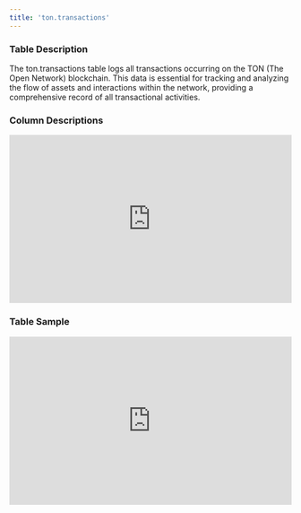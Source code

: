 ```yaml
---
title: 'ton.transactions'
---
```


### Table Description
The ton.transactions table logs all transactions occurring on the TON (The Open Network) blockchain. This data is essential for tracking and analyzing the flow of assets and interactions within the network, providing a comprehensive record of all transactional activities.
### Column Descriptions

<div>
    <iframe
        src="http://127.0.0.1:3000/columns/ton.transactions"
        width="100%"
        height="300px"
        frameBorder="0"
        scrolling="no"
    ></iframe>
</div>

### Table Sample

<div>
    <iframe
        src="http://127.0.0.1:3000/data/ton.transactions"
        width="100%"
        height="300px"
        frameBorder="0"
        scrolling="no"
    ></iframe>
</div>
